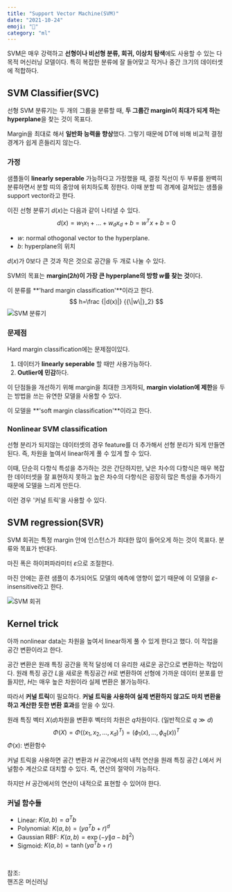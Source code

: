```yaml
---
title: "Support Vector Machine(SVM)"
date: "2021-10-24"
emoji: "🚊"
category: "ml"
---
```

SVM은 매우 강력하고 **선형이나 비선형 분류, 회귀, 이상치 탐색**에도 사용할 수 있는 다목적 머신러닝 모델이다. 
특히 복잡한 분류에 잘 들어맞고 작거나 중간 크기의 데이터셋에 적합하다.

## SVM Classifier(SVC)
선형 SVM 분류기는 두 개의 그룹을 분류할 때, **두 그룹간 margin이 최대가 되게 하는 hyperplane**을 찾는 것이 목표다.

Margin을 최대로 해서 **일반화 능력을 향상**했다. 그렇기 때문에 DT에 비해 비교적 결정 경계가 쉽게 흔들리지 않는다.

### 가정
샘플들이 **linearly seperable** 가능하다고 가정했을 때, 결정 직선이 두 부류를 완벽히 분류하면서 분할 띠의 중앙에 위치하도록 정한다.
이때 분할 띠 경계에 걸쳐있는 샘플을 support vector라고 한다.

이진 선형 분류기 $d(x)$는 다음과 같이 나타낼 수 있다.
$$
d(x)=w_1x_1+...+w_dx_d+b=w^Tx+b=0
$$

- $w$: normal othogonal vector to the hyperplane.
- $b$: hyperplane의 위치

$d(x)$가 0보다 큰 것과 작은 것으로 공간을 두 개로 나눌 수 있다.

SVM의 목표는 **margin($2h$)이 가장 큰 hyperplane의 방항 $w$를 찾는 것**이다.

이 분류를 **'hard margin classification'**이라고 한다.
$$
h=\frac {|d(x)|} {{\|w\|}_2}
$$
![SVM 분류기](https://t1.daumcdn.net/cfile/tistory/998AC23F5EF0903C0A)

### 문제점
Hard margin classification에는 문제점이있다.
1. 데이터가 **linearly seperable** 할 때만 사용가능하다.
2. **Outlier에 민감**하다.

이 단점들을 개선하기 위해 margin을 최대한 크게하되, **margin violation에 제한**을 두는 방법을 쓰는 유연한 모델을 사용할 수 있다.

이 모델을 **'soft margin classification'**이라고 한다.

### Nonlinear SVM classification
선형 분리가 되지않는 데이터셋의 경우 feature를 더 추가해서 선형 분리가 되게 만들면 된다. 즉, 차원을 높여서 linear하게 풀 수 있게 할 수 있다.

이때, 단순히 다항식 특성을 추가하는 것은 간단하지만, 낮은 차수의 다항식은 매우 복잡한 데이터셋을 잘 표현하지 못하고 높은 차수의 다항식은 굉장히 많은 특성을 추가하기 때문에 모델을 느리게 만든다.

이런 경우 '커널 트릭'을 사용할 수 있다.

## SVM regression(SVR)
SVM 회귀는 특정 margin 안에 인스턴스가 최대한 많이 들어오게 하는 것이 목표다. 분류와 목표가 반대다.

마진 폭은 하이퍼파라미터 $\varepsilon$으로 조절한다.

마진 안에는 훈련 샘플이 추가되어도 모델의 예측에 영향이 없기 때문에 이 모델을 $\varepsilon$-insensitive라고 한다.

![SVM 회귀](https://mblogthumb-phinf.pstatic.net/MjAxOTA4MzFfOTkg/MDAxNTY3MjYyNTExMjY2.ugpwMb1qvuKxoV4xikPDlaSoQQTo1Il7RYuB3dCEdMIg.MssbWEzRgbEqXaUf-ViWLVpfej0HAOAlr29ggcIvIuIg.PNG.slykid/svm_regression_plot.png?type=w800)

## Kernel trick
아까 nonlinear data는 차원을 높여서 linear하게 풀 수 있게 한다고 했다. 이 작업을 공간 변환이라고 한다.

공간 변환은 원래 특징 공간을 목적 달성에 더 유리한 새로운 공간으로 변환하는 작업이다. 
원래 특징 공간 $L$을 새로운 특징공간 $H$로 변환하여 선형에 가까운 데이터 분포를 만들지만, $H$는 매우 높은 차원이라 실제 변환은 불가능하다.

따라서 **커널 트릭**이 필요하다. **커널 트릭을 사용하여 실제 변환하지 않고도 마치 변환을 하고 계산한 듯한 변환 효과**를 얻을 수 있다.

원래 특징 벡터 $X$($d$)차원을 변환후 벡터의 차원은 $q$차원이다. (일반적으로 $q\gg d$)
$$
\Phi(X)=\Phi((x_1,x_2, ...,x_d)^T)=(\phi_1(x), ..., \phi_q(x))^T
$$
$\Phi(x)$: 변환함수

커널 트릭을 사용하면 공간 변환과 $H$ 공간에서의 내적 연산을 원래 특징 공간 $L$에서 커널함수 계산으로 대치할 수 있다. 즉, 연산의 절약이 가능하다.

하지만 $H$ 공간에서의 연산이 내적으로 표현할 수 있어야 한다.

### 커널 함수들
- Linear: $K(a,b)=a^Tb$
- Polynomial: $K(a,b)=(ya^Tb+r)^d$
- Gaussian RBF: $K(a,b)=\exp(-y\|a-b\|^2)$
- Sigmoid: $K(a,b)=\tanh(ya^Tb+r)$

<br/>

참조:  
핸즈온 머신러닝  